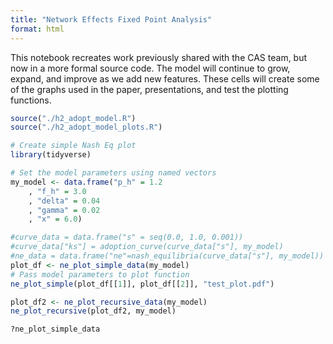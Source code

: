```yaml
---
title: "Network Effects Fixed Point Analysis"
format: html
---
```

This notebook recreates work previously shared with the CAS team, but now in a more formal source code.
The model will continue to grow, expand, and improve as we add new features.
These cells will create some of the graphs used in the paper, presentations, and test the plotting functions.
```r
source("./h2_adopt_model.R")
source("./h2_adopt_model_plots.R")
```


```r
# Create simple Nash Eq plot 
library(tidyverse)

# Set the model parameters using named vectors
my_model <- data.frame("p_h" = 1.2
    , "f_h" = 3.0
    , "delta" = 0.04
    , "gamma" = 0.02
    , "x" = 6.0)

#curve_data = data.frame("s" = seq(0.0, 1.0, 0.001))
#curve_data["ks"] = adoption_curve(curve_data["s"], my_model)
#ne_data = data.frame("ne"=nash_equilibria(curve_data["s"], my_model))
plot_df <- ne_plot_simple_data(my_model)
# Pass model parameters to plot function
ne_plot_simple(plot_df[[1]], plot_df[[2]], "test_plot.pdf")
```


```r
plot_df2 <- ne_plot_recursive_data(my_model)
ne_plot_recursive(plot_df2, my_model)
```


```r
?ne_plot_simple_data
```